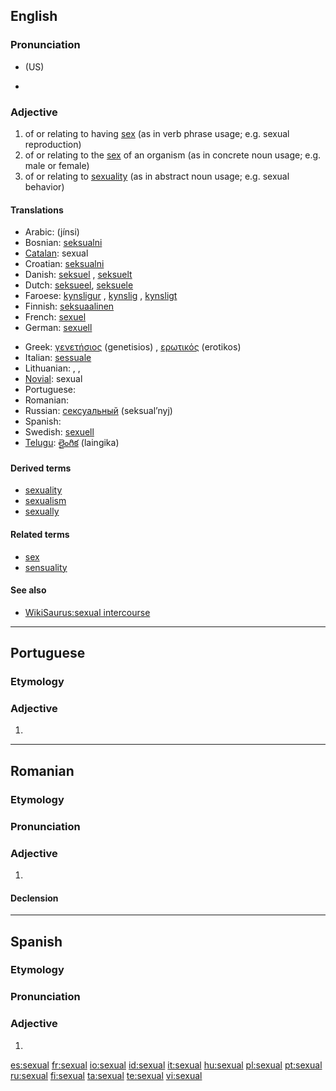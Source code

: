 ==English==

===Pronunciation===
*{{IPA|/'sɛkʃuəl/}} (US)
*{{audio|en-us-sexual.ogg|Audio (US)}}

===Adjective===
{{en-adj}}

# of or relating to having [[sex]] (as in verb phrase usage; e.g. sexual reproduction)
# of or relating to the [[sex]] of an organism (as in concrete noun usage; e.g. male or female)
# of or relating to [[sexuality]] (as in abstract noun usage; e.g. sexual behavior)

====Translations====
{{top}}
*Arabic: {{ARchar|[[جنسي]]}} (jínsi)
*Bosnian: [[seksualni#Bosnian|seksualni]] {{m}}
*[[Catalan]]: sexual
*Croatian: [[seksualni#Croatian|seksualni]] {{m}}
*Danish: [[seksuel]] {{c}}, [[seksuelt]] {{n}}
*Dutch: [[seksueel]], [[seksuele]]
*Faroese: [[kynsligur]] {{m}}, [[kynslig]] {{f}}, [[kynsligt]] {{n}}
*Finnish: [[seksuaalinen]]
*French: [[sexuel]]
*German: [[sexuell]]
{{mid}}
*Greek: [[γενετήσιος]] (genetisios) {{m}}, [[ερωτικός]] (erotikos) {{m}}
*Italian: [[sessuale]]
* Lithuanian: {{t|lt|seksualus}}, {{t|lt|lytinis}}, {{t|lt|lytiškas}}
*[[Novial]]: sexual
* Portuguese: {{t+|pt|sexual}}
* Romanian: {{t|ro|sexual}}
*Russian: [[сексуальный]] (seksual’nyj)
* Spanish: {{t+|es|sexual}}
*Swedish: [[sexuell]]
*[[Telugu]]: [[లైంగిక]] (laingika)
{{bottom}}

====Derived terms====
*[[sexuality]]
*[[sexualism]]
*[[sexually]]

====Related terms====
*[[sex]]
*[[sensuality]]

====See also====
*[[WikiSaurus:sexual intercourse]]

----

==Portuguese==

===Etymology===
{{L.|pt}} {{term|sexualis|lang=la}}

===Adjective===
{{infl|pt|adjective|g=m|g2=f|plural|sexuais}}

# {{l|en|sexual}}

----

==Romanian==

===Etymology===
{{L.|ro}} {{term|sexualis|lang=la}}

===Pronunciation===
{{IPA|[seksuˈal]|lang=ro}}

===Adjective===
{{ro-adj|4}}

# {{l|en|sexual}}

====Declension====
{{ro-adj-4}}

----

==Spanish==

===Etymology===
{{L.|es}} {{term|sexualis|lang=la}}

===Pronunciation===
{{IPA|/seˈksual/|lang=es}}

===Adjective===
{{es-adj|pl=sexuales}}

# {{l|en|sexual}}

[[es:sexual]]
[[fr:sexual]]
[[io:sexual]]
[[id:sexual]]
[[it:sexual]]
[[hu:sexual]]
[[pl:sexual]]
[[pt:sexual]]
[[ru:sexual]]
[[fi:sexual]]
[[ta:sexual]]
[[te:sexual]]
[[vi:sexual]]